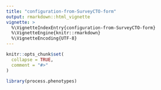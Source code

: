 ```yaml
---
title: "configuration-from-SurveyCTO-form"
output: rmarkdown::html_vignette
vignette: >
  %\VignetteIndexEntry{configuration-from-SurveyCTO-form}
  %\VignetteEngine{knitr::rmarkdown}
  %\VignetteEncoding{UTF-8}
---
```


```r
knitr::opts_chunk$set(
  collapse = TRUE,
  comment = "#>"
)
```

```r
library(process.phenotypes)
```
